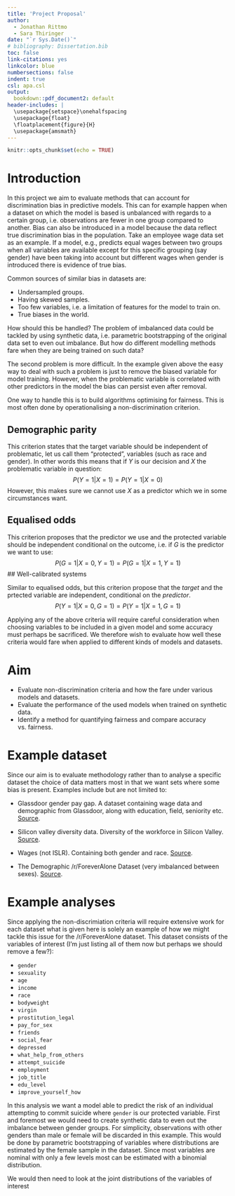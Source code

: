 ```yaml
---
title: 'Project Proposal'
author:
  - Jonathan Rittmo
  - Sara Thiringer
date: "`r Sys.Date()`"
# bibliography: Dissertation.bib
toc: false
link-citations: yes
linkcolor: blue
numbersections: false
indent: true
csl: apa.csl
output: 
  bookdown::pdf_document2: default
header-includes: |
  \usepackage{setspace}\onehalfspacing
  \usepackage{float}
  \floatplacement{figure}{H}
  \usepackage{amsmath}
---
```



```r
knitr::opts_chunk$set(echo = TRUE)
```

# Introduction

In this project we aim to evaluate methods that can account for discrimination
bias in predictive models. This can for example happen when a dataset on which
the model is based is unbalanced with regards to a certain group, i.e.
observations are fewer in one group compared to another. Bias can also be
introduced in a model because the data reflect true discrimination bias in the
population. Take an employee wage data set as an example. If a model, e.g.,
predicts equal wages between two groups when all variables are available except
for this specific grouping (say gender) have been taking into account but
different wages when gender is introduced there is evidence of true bias.

Common sources of similar bias in datasets are:

* Undersampled groups.
* Having skewed samples.
* Too few variables, i.e. a limitation of features for the model to train on.
* True biases in the world.

How should this be handled? The problem of imbalanced data could be tackled by
using synthetic data, i.e. parametric bootstrapping of the original data set 
to even out imbalance. But how do different modelling methods fare when they
are being trained on such data?

The second problem is more difficult. In the example given above the easy way
to deal with such a problem is just to remove the biased variable for model 
training. However, when the problematic variable is correlated with
other predictors in the model the bias can persist even after removal.

One way to handle this is to build algorithms optimising for fairness.
This is most often done by operationalising a non-discrimination criterion.

## Demographic parity

This criterion states that the target variable should be independent of
problematic, let us call them "protected", variables (such as race and gender).
In other words this means that if $Y$ is our decision and $X$ the problematic
variable in question:
$$
P(Y=1 | X=1) = P(Y=1 | X=0)
$$
However, this makes sure we cannot use $X$ as a predictor which we in some
circumstances want.

## Equalised odds

This criterion proposes that the predictor we use and the
protected variable should be independent conditional on the outcome, i.e.
if $G$ is the predictor we want to use:
$$
P(G=1|X=0, Y=1) = P(G=1|X=1, Y=1)
$$
## Well-calibrated systems

Similar to equalised odds, but this criterion propose that the *target*
and the prtected variable are independent, conditional on the *predictor*.
$$
P(Y=1|X=0, G=1) = P(Y=1|X=1, G=1)
$$

Applying any of the above criteria will require careful consideration when
choosing variables to be included in a given model and some accuracy must perhaps
be sacrificed. We therefore wish to evaluate how well these criteria would fare
when applied to different kinds of models and datasets. 

# Aim

* Evaluate non-discrimination criteria and how the fare under various models and datasets.
* Evaluate the performance of the used models when trained on synthetic data.
* Identify a method for quantifying fairness and compare accuracy vs. fairness.

# Example dataset

Since our aim is to evaluate methodology rather than to analyse a specific dataset
the choice of data matters most in that we want sets where some bias is present.
Examples include but are not limited to:

* Glassdoor gender pay gap. A dataset containing wage data and demographic
  from Glassdoor, along with education, field, seniority etc. [Source](https://www.kaggle.com/nilimajauhari/glassdoor-analyze-gender-pay-gap).

* Silicon valley diversity data. Diversity of the workforce in Silicon Valley. [Source](https://www.kaggle.com/rtatman/silicon-valley-diversity-data).

* Wages (not ISLR). Containing both gender and race. [Source](https://www.kaggle.com/ljanjughazyan/wages).

* The Demographic /r/ForeverAlone Dataset (very imbalanced between sexes). [Source](https://www.kaggle.com/kingburrito666/the-demographic-rforeveralone-dataset).

# Example analyses

Since applying the non-discrimiation criteria will require extensive work
for each dataset what is given here is solely an example of how we might 
tackle this issue for the /r/ForeverAlone dataset. This dataset consists
of the variables of interest (I'm just listing all of them now but perhaps we should remove a few?):

* `gender`
* `sexuality`
* `age`
* `income`
* `race`
* `bodyweight`
* `virgin`
* `prostitution_legal`
* `pay_for_sex`
* `friends`
* `social_fear`
* `depressed`
* `what_help_from_others`
* `attempt_suicide`
* `employment`
* `job_title`
* `edu_level`
* `improve_yourself_how`

In this analysis we want a model able to predict the risk of an individual
attempting to commit suicide where `gender` is our protected variable. First 
and foremost we would need to create synthetic data to even out the imbalance
between gender groups. For simplicity, observations with other genders than male
or female will be discarded in this example. This would be done by parametric
bootstrapping of variables where distributions are estimated by the female sample 
in the dataset. Since most variables are nominal with only a few levels most can
be estimated with a binomial distribution.

We would then need to look at the joint distributions of the variables of interest













